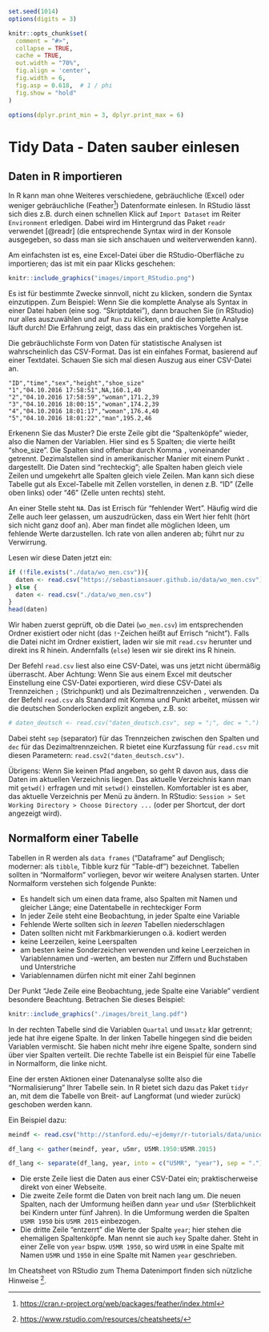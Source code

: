 ```r
set.seed(1014)
options(digits = 3)

knitr::opts_chunk$set(
  comment = "#>",
  collapse = TRUE,
  cache = TRUE,
  out.width = "70%",
  fig.align = 'center',
  fig.width = 6,
  fig.asp = 0.618,  # 1 / phi
  fig.show = "hold"
)

options(dplyr.print_min = 3, dplyr.print_max = 6)
```



# Tidy Data - Daten sauber einlesen

## Daten in R importieren
In R kann man ohne Weiteres verschiedene, gebräuchliche (Excel) oder weniger gebräuchliche (Feather[^1]) Datenformate einlesen. In RStudio lässt sich dies z.B. durch einen schnellen Klick auf `Import Dataset` im Reiter `Environment` erledigen. Dabei wird im Hintergrund das Paket `readr` verwendet [@readr] (die entsprechende Syntax wird in der Konsole ausgegeben, so dass man sie sich anschauen und weiterverwenden kann).

[^1]:<https://cran.r-project.org/web/packages/feather/index.html> 

Am einfachsten ist es, eine Excel-Datei über die RStudio-Oberfläche zu importieren; das ist mit ein paar Klicks geschehen:

```r
knitr::include_graphics("images/import_RStudio.png")
```



Es ist für bestimmte Zwecke sinnvoll, nicht zu klicken, sondern die Syntax einzutippen. Zum Beispiel: Wenn Sie die komplette Analyse als Syntax in einer Datei haben (eine sog. "Skriptdatei"), dann brauchen Sie (in RStudio) nur alles auszuwählen und auf `Run` zu klicken, und die komplette Analyse läuft durch! Die Erfahrung zeigt, dass das ein praktisches Vorgehen ist.

Die gebräuchlichste Form von Daten für statistische Analysen ist wahrscheinlich das CSV-Format. Das ist ein einfahes Format, basierend auf einer Textdatei. Schauen Sie sich mal diesen Auszug aus einer CSV-Datei an.

```
"ID","time","sex","height","shoe_size"
"1","04.10.2016 17:58:51",NA,160.1,40
"2","04.10.2016 17:58:59","woman",171.2,39
"3","04.10.2016 18:00:15","woman",174.2,39
"4","04.10.2016 18:01:17","woman",176.4,40
"5","04.10.2016 18:01:22","man",195.2,46
```

Erkenenn Sie das Muster? Die erste Zeile gibt die "Spaltenköpfe" wieder, also die Namen der Variablen. Hier sind es 5 Spalten; die vierte heißt "shoe_size". Die Spalten sind offenbar durch Komma `,` voneinander getrennt. Dezimalstellen sind in amerikanischer Manier mit einem Punkt `.` dargestellt. Die Daten sind "rechteckig"; alle Spalten haben gleich viele Zeilen und umgekehrt alle Spalten gleich viele Zeilen. Man kann sich diese Tabelle gut als Excel-Tabelle mit Zellen vorstellen, in denen z.B. "ID" (Zelle oben links) oder "46" (Zelle unten rechts) steht.

An einer Stelle steht `NA`. Das ist Errisch für "fehlender Wert". Häufig wird die Zelle auch leer gelassen, um auszudrücken, dass ein Wert hier fehlt (hört sich nicht ganz doof an). Aber man findet alle möglichen Ideen, um fehlende Werte darzustellen. Ich rate von allen anderen ab; führt nur zu Verwirrung.

Lesen wir diese Daten jetzt ein:
```r
if (!file.exists("./data/wo_men.csv")){
  daten <- read.csv("https://sebastiansauer.github.io/data/wo_men.csv")
} else {
  daten <- read.csv("./data/wo_men.csv")
}
head(daten)
```

Wir haben zuerst geprüft, ob die Datei (`wo_men.csv`) im entsprechenden Ordner existiert oder nicht (das `!`-Zeichen heißt auf Errisch "nicht"). Falls die Datei nicht im Ordner existiert, laden wir sie mit `read.csv` herunter und direkt ins R hinein. Andernfalls (`else`) lesen wir sie direkt ins R hinein.


Der Befehl `read.csv` liest also eine CSV-Datei, was uns jetzt nicht übermäßig überrascht. Aber Achtung: Wenn Sie aus einem Excel mit deutscher Einstellung eine CSV-Datei exportieren, wird diese CSV-Datei als Trennzeichen `;` (Strichpunkt) und als Dezimaltrennzeichen `,` verwenden. Da der Befehl `read.csv` als Standard mit Komma und Punkt arbeitet, müssen wir die deutschen Sonderlocken explizit angeben, z.B. so:

```r
# daten_deutsch <- read.csv("daten_deutsch.csv", sep = ";", dec = ".")
```

Dabei steht `sep` (separator) für das Trennzeichen zwischen den Spalten und `dec` für das Dezimaltrennzeichen. R bietet eine Kurzfassung für `read.csv` mit diesen Parametern: `read.csv2("daten_deutsch.csv")`.

Übrigens: Wenn Sie keinen Pfad angeben, so geht R davon aus, dass die Daten im aktuellen Verzeichnis liegen. Das aktuelle Verzeichnis kann man mit `getwd()` erfragen und mit `setwd()` einstellen. Komfortabler ist es aber, das aktuelle Verzeichnis per Menü zu ändern. In RStudio: `Session > Set Working Directory > Choose Directory ...` (oder per Shortcut, der dort angezeigt wird).




## Normalform einer Tabelle
Tabellen in R werden als `data frames` ("Dataframe" auf Denglisch; moderner: als `tibble`, Tibble kurz für "Table-df") bezeichnet. Tabellen sollten in "Normalform" vorliegen, bevor wir weitere Analysen starten. Unter Normalform verstehen sich folgende Punkte:

- Es handelt sich um einen data frame, also Spalten mit Namen und gleicher Länge; eine Datentabelle in rechteckiger Form
- In jeder Zeile steht eine Beobachtung, in jeder Spalte eine Variable
- Fehlende Werte sollten sich in *leeren* Tabellen niederschlagen
- Daten sollten nicht mit Farkbmarkierungen o.ä. kodiert werden
- keine Leerzeilen, keine Leerspalten
- am besten keine Sonderzeichen verwenden und keine Leerzeichen in Variablennamen und -werten, am besten nur Ziffern und Buchstaben und Unterstriche
- Variablennamen dürfen nicht mit einer Zahl beginnen


Der Punkt "Jede Zeile eine Beobachtung, jede Spalte eine Variable" verdient besondere Beachtung. Betrachen Sie dieses Beispiel:

```r
knitr::include_graphics("./images/breit_lang.pdf")
```


In der rechten Tabelle sind die Variablen `Quartal` und `Umsatz` klar getrennt; jede hat ihre eigene Spalte. In der linken Tabelle hingegen sind die beiden Variablen vermischt. Sie haben nicht mehr ihre eigene Spalte, sondern sind über vier Spalten verteilt. Die rechte Tabelle ist ein Beispiel für eine Tabelle in Normalform, die linke nicht.

Eine der ersten Aktionen einer Datenanalyse sollte also die "Normalisierung" Ihrer Tabelle sein. In R bietet sich dazu das Paket `tidyr` an, mit dem die Tabelle von Breit- auf Langformat (und wieder zurück) geschoben werden kann.

Ein Beispiel dazu:

```r
meindf <- read.csv("http://stanford.edu/~ejdemyr/r-tutorials/data/unicef-u5mr.csv")

df_lang <- gather(meindf, year, u5mr, U5MR.1950:U5MR.2015)

df_lang <- separate(df_lang, year, into = c("U5MR", "year"), sep = ".")
```

- Die erste Zeile liest die Daten aus einer CSV-Datei ein; praktischerweise direkt von einer Webseite.   
- Die zweite Zeile formt die Daten von breit nach lang um. Die neuen Spalten, nach der Umformung heißen dann `year` und `u5mr` (Sterblichkeit bei Kindern unter fünf Jahren). In die Umformung werden die Spalten `U5MR 1950` bis `U5MR 2015` einbezogen.
- Die dritte Zeile "entzerrt" die Werte der Spalte `year`; hier stehen die ehemaligen Spaltenköpfe. Man nennt sie auch `key` Spalte daher. Steht in einer Zelle von `year` bspw. `U5MR 1950`, so wird `U5MR` in eine Spalte mit Namen `U5MR` und `1950` in eine Spalte mit Namen `year` geschrieben.

Im Cheatsheet von RStudio zum Thema Datenimport finden sich nützliche Hinweise [^2].

[^2]: <https://www.rstudio.com/resources/cheatsheets/>



